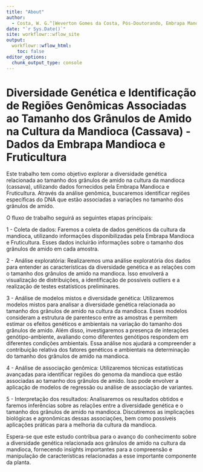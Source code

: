 ```yaml
---
title: "About"
author: 
  - Costa, W. G.^[Weverton Gomes da Costa, Pós-Doutorando, Embrapa Mandioca e Fruticultura, wevertonufv@gmail.com]
date: "`r Sys.Date()`"
site: workflowr::wflow_site
output:
  workflowr::wflow_html:
    toc: false
editor_options:
  chunk_output_type: console
---
```


# Diversidade Genética e Identificação de Regiões Genômicas Associadas ao Tamanho dos Grânulos de Amido na Cultura da Mandioca (Cassava) - Dados da Embrapa Mandioca e Fruticultura

Este trabalho tem como objetivo explorar a diversidade genética relacionada ao tamanho dos grânulos de amido na cultura da mandioca (cassava), utilizando dados fornecidos pela Embrapa Mandioca e Fruticultura. Através da análise genômica, buscaremos identificar regiões específicas do DNA que estão associadas a variações no tamanho dos grânulos de amido.

O fluxo de trabalho seguirá as seguintes etapas principais:

1 - Coleta de dados: Faremos a coleta de dados genéticos da cultura da mandioca, utilizando informações disponibilizadas pela Embrapa Mandioca e Fruticultura. Esses dados incluirão informações sobre o tamanho dos grânulos de amido em cada amostra.

2 - Análise exploratória: Realizaremos uma análise exploratória dos dados para entender as características da diversidade genética e as relações com o tamanho dos grânulos de amido na mandioca. Isso envolverá a visualização de distribuições, a identificação de possíveis outliers e a realização de testes estatísticos preliminares.

3 - Análise de modelos mistos e diversidade genética: Utilizaremos modelos mistos para analisar a diversidade genética relacionada ao tamanho dos grânulos de amido na cultura da mandioca. Esses modelos consideram a estrutura de parentesco entre as amostras e permitem estimar os efeitos genéticos e ambientais na variação do tamanho dos grânulos de amido. Além disso, investigaremos a presença de interações genótipo-ambiente, avaliando como diferentes genótipos respondem em diferentes condições ambientais. Essa análise nos ajudará a compreender a contribuição relativa dos fatores genéticos e ambientais na determinação do tamanho dos grânulos de amido na mandioca.

4 - Análise de associação genômica: Utilizaremos técnicas estatísticas avançadas para identificar regiões do genoma da mandioca que estão associadas ao tamanho dos grânulos de amido. Isso pode envolver a aplicação de modelos de regressão ou análise de associação de variantes.

5 - Interpretação dos resultados: Analisaremos os resultados obtidos e faremos inferências sobre as relações entre a diversidade genética e o tamanho dos grânulos de amido na mandioca. Discutiremos as implicações biológicas e agronômicas dessas associações, bem como possíveis aplicações práticas para a melhoria da cultura da mandioca.

Espera-se que este estudo contribua para o avanço do conhecimento sobre a diversidade genética relacionada aos grânulos de amido na cultura da mandioca, fornecendo insights importantes para a compreensão e manipulação de características relacionadas a esse importante componente da planta.
